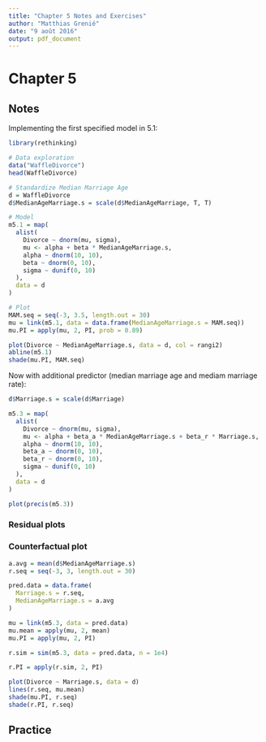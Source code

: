 ```yaml
---
title: "Chapter 5 Notes and Exercises"
author: "Matthias Grenié"
date: "9 août 2016"
output: pdf_document
---
```


# Chapter 5

## Notes

Implementing the first specified model in 5.1:
\begin{align*}
  D_i \sim& \text{Normal}(\mu_i, \sigma) \\
  \mu_i =& \alpha + \beta_A A_i \\
  \alpha \sim& \text{Normal}(10, 10) \\
  \beta_A \sim& \text{Normal}(0, 10) \\
  \sigma \sim& \text{Uniform}(0, 10)
\end{align*}

```r
library(rethinking)

# Data exploration
data("WaffleDivorce")
head(WaffleDivorce)

# Standardize Median Marriage Age
d = WaffleDivorce
d$MedianAgeMarriage.s = scale(d$MedianAgeMarriage, T, T)

# Model
m5.1 = map(
  alist(
    Divorce ~ dnorm(mu, sigma),
    mu <- alpha + beta * MedianAgeMarriage.s,
    alpha ~ dnorm(10, 10),
    beta ~ dnorm(0, 10),
    sigma ~ dunif(0, 10)
  ),
  data = d
)

# Plot
MAM.seq = seq(-3, 3.5, length.out = 30)
mu = link(m5.1, data = data.frame(MedianAgeMarriage.s = MAM.seq))
mu.PI = apply(mu, 2, PI, prob = 0.89)

plot(Divorce ~ MedianAgeMarriage.s, data = d, col = rangi2)
abline(m5.1)
shade(mu.PI, MAM.seq)
```

Now with additional predictor (median marriage age and mediam marriage rate):

```r
d$Marriage.s = scale(d$Marriage)

m5.3 = map(
  alist(
    Divorce ~ dnorm(mu, sigma),
    mu <- alpha + beta_a * MedianAgeMarriage.s + beta_r * Marriage.s,
    alpha ~ dnorm(10, 10),
    beta_a ~ dnorm(0, 10),
    beta_r ~ dnorm(0, 10),
    sigma ~ dunif(0, 10)
  ),
  data = d
)

plot(precis(m5.3))
```


### Residual plots

### Counterfactual plot

```r
a.avg = mean(d$MedianAgeMarriage.s)
r.seq = seq(-3, 3, length.out = 30)

pred.data = data.frame(
  Marriage.s = r.seq,
  MedianAgeMarriage.s = a.avg
)

mu = link(m5.3, data = pred.data)
mu.mean = apply(mu, 2, mean)
mu.PI = apply(mu, 2, PI)

r.sim = sim(m5.3, data = pred.data, n = 1e4)

r.PI = apply(r.sim, 2, PI)

plot(Divorce ~ Marriage.s, data = d)
lines(r.seq, mu.mean)
shade(mu.PI, r.seq)
shade(r.PI, r.seq)
```


## Practice
